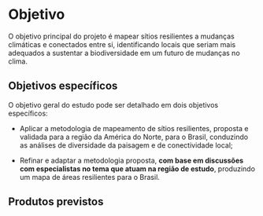 # Objetivo

O objetivo principal do projeto é mapear sítios resilientes a mudanças climáticas e conectados entre si, identificando locais que seriam mais adequados a sustentar a biodiversidade em um futuro de mudanças no clima. 

## Objetivos específicos

O objetivo geral do estudo pode ser detalhado em dois objetivos específicos: 

+ Aplicar a metodologia de mapeamento de sítios resilientes, proposta e validada para a região da América do Norte, para o Brasil, conduzindo as análises de diversidade da paisagem e de conectividade local;

+ Refinar e adaptar a metodologia proposta, __com base em discussões com especialistas no tema que atuam na região de estudo__, produzindo um mapa de áreas resilientes para o Brasil.

## Produtos previstos

